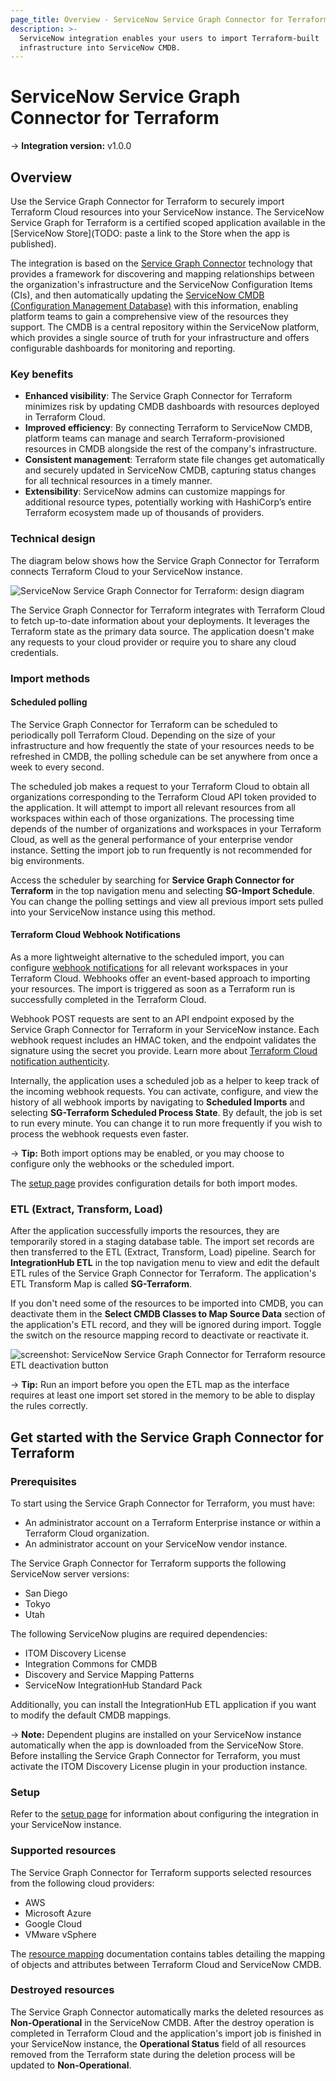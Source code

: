 ```yaml
---
page_title: Overview - ServiceNow Service Graph Connector for Terraform Integration - Terraform Cloud
description: >-
  ServiceNow integration enables your users to import Terraform-built
  infrastructure into ServiceNow CMDB.
---
```


# ServiceNow Service Graph Connector for Terraform

-> **Integration version:**  v1.0.0

## Overview

Use the Service Graph Connector for Terraform to securely import Terraform Cloud resources into your ServiceNow instance. The ServiceNow Service Graph for Terraform is a certified scoped application available in the [ServiceNow Store](TODO: paste a link to the Store when the app is published).

The integration is based on the [Service Graph Connector](https://www.servicenow.com/products/service-graph-connectors.html) technology that provides a framework for discovering and mapping relationships between the organization's infrastructure and the ServiceNow Configuration Items (CIs), and then automatically updating the [ServiceNow CMDB (Configuration Management Database)](https://www.servicenow.com/products/servicenow-platform/configuration-management-database.html) with this information, enabling platform teams to gain a comprehensive view of the resources they support. The CMDB is a central repository within the ServiceNow platform, which provides a single source of truth for your infrastructure and offers configurable dashboards for monitoring and reporting.

### Key benefits

- **Enhanced visibility**: The Service Graph Connector for Terraform minimizes risk by updating CMDB dashboards with resources deployed in Terraform Cloud.
- **Improved efficiency**: By connecting Terraform to ServiceNow CMDB, platform teams can manage and search Terraform-provisioned resources in CMDB alongside the rest of the company's infrastructure.
- **Consistent management**: Terraform state file changes get automatically and securely updated in ServiceNow CMDB, capturing status changes for all technical resources in a timely manner. 
- **Extensibility**: ServiceNow admins can customize mappings for additional resource types, potentially working with HashiCorp’s entire Terraform ecosystem made up of thousands of providers.

### Technical design

The diagram below shows how the Service Graph Connector for Terraform connects Terraform Cloud to your ServiceNow instance. 

![ServiceNow Service Graph Connector for Terraform: design diagram](/img/docs/service-now-service-graph-design.png)

The Service Graph Connector for Terraform integrates with Terraform Cloud to fetch up-to-date information about your deployments. It leverages the Terraform state as the primary data source. The application doesn't make any requests to your cloud provider or require you to share any cloud credentials.

### Import methods

#### Scheduled polling

The Service Graph Connector for Terraform can be scheduled to periodically poll Terraform Cloud. Depending on the size of your infrastructure and how frequently the state of your resources needs to be refreshed in CMDB, the polling schedule can be set anywhere from once a week to every second.

The scheduled job makes a request to your Terraform Cloud to obtain all organizations corresponding to the Terraform Cloud API token provided to the application. It will attempt to import all relevant resources from all workspaces within each of those organizations. The processing time depends of the number of organizations and workspaces in your Terraform Cloud, as well as the general performance of your enterprise vendor instance. Setting the import job to run frequently is not recommended for big environments.

Access the scheduler by searching for **Service Graph Connector for Terraform** in the top navigation menu and selecting **SG-Import Schedule**. You can change the polling settings and view all previous import sets pulled into your ServiceNow instance using this method.

#### Terraform Cloud Webhook Notifications

As a more lightweight alternative to the scheduled import, you can configure [webhook notifications](https://developer.hashicorp.com/terraform/cloud-docs/workspaces/settings/notifications) for all relevant workspaces in your Terraform Cloud. Webhooks offer an event-based approach to importing your resources. The import is triggered as soon as a Terraform run is successfully completed in the Terraform Cloud.

Webhook POST requests are sent to an API endpoint exposed by the Service Graph Connector for Terraform in your ServiceNow instance. Each webhook request includes an HMAC token, and the endpoint validates the signature using the secret you provide. Learn more about [Terraform Cloud notification authenticity](https://developer.hashicorp.com/terraform/cloud-docs/workspaces/settings/notifications#notification-authenticity).

Internally, the application uses a scheduled job as a helper to keep track of the incoming webhook requests. You can activate, configure, and view the history of all webhook imports by navigating to **Scheduled Imports** and selecting **SG-Terraform Scheduled Process State**. By default, the job is set to run every minute. You can change it to run more frequently if you wish to process the webhook requests even faster.

-> **Tip:** Both import options may be enabled, or you may choose to configure only the webhooks or the scheduled import. 

The [setup page](/terraform/cloud-docs/integrations/service-now/service-graph/service-graph-setup) provides configuration details for both import modes.

### ETL (Extract, Transform, Load)

After the application successfully imports the resources, they are temporarily stored in a staging database table. The import set records are then transferred to the ETL (Extract, Transform, Load) pipeline. Search for **IntegrationHub ETL** in the top navigation menu to view and edit the default ETL rules of the Service Graph Connector for Terraform. The application's ETL Transform Map is called **SG-Terraform**.

If you don't need some of the resources to be imported into CMDB, you can deactivate them in the **Select CMDB Classes to Map Source Data** section of the application's ETL record, and they will be ignored during import. Toggle the switch on the resource mapping record to deactivate or reactivate it.

![screenshot: ServiceNow Service Graph Connector for Terraform resource ETL deactivation button](/img/docs/service-now-service-graph-deactivate-etl.png)

-> **Tip:** Run an import before you open the ETL map as the interface requires at least one import set stored in the memory to be able to display the rules correctly. 

## Get started with the Service Graph Connector for Terraform

### Prerequisites

To start using the Service Graph Connector for Terraform, you must have:

- An administrator account on a Terraform Enterprise instance or within a Terraform Cloud organization.
- An administrator account on your ServiceNow vendor instance.

The Service Graph Connector for Terraform supports the following ServiceNow server versions:

- San Diego
- Tokyo
- Utah

The following ServiceNow plugins are required dependencies:

- ITOM Discovery License
- Integration Commons for CMDB
- Discovery and Service Mapping Patterns
- ServiceNow IntegrationHub Standard Pack

Additionally, you can install the IntegrationHub ETL application if you want to modify the default CMDB mappings.

-> **Note:** Dependent plugins are installed on your ServiceNow instance automatically when the app is downloaded from the ServiceNow Store. Before installing the Service Graph Connector for Terraform, you must activate the ITOM Discovery License plugin in your production instance. 

### Setup

Refer to the [setup page](/terraform/cloud-docs/integrations/service-now/service-graph/service-graph-setup) for information about configuring the integration in your ServiceNow instance.

### Supported resources

The Service Graph Connector for Terraform supports selected resources from the following cloud providers:

- AWS
- Microsoft Azure
- Google Cloud
- VMware vSphere

The [resource mapping](/terraform/cloud-docs/integrations/service-now/service-graph/resource-coverage) documentation contains tables detailing the mapping of objects and attributes between Terraform Cloud and ServiceNow CMDB.

### Destroyed resources

The Service Graph Connector automatically marks the deleted resources as **Non-Operational** in the ServiceNow CMDB. After the destroy operation is completed in Terraform Cloud and the application's import job is finished in your ServiceNow instance, the **Operational Status** field of all resources removed from the Terraform state during the deletion process will be updated to **Non-Operational**.
